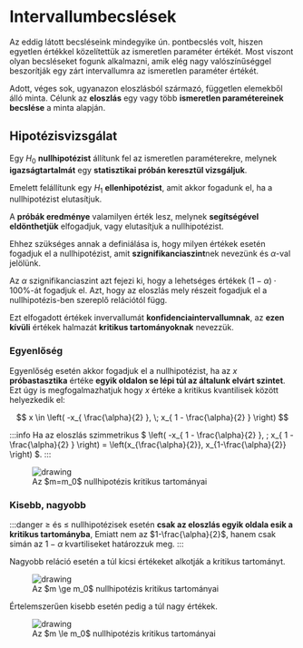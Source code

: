 # Intervallumbecslések

Az eddig látott becsléseink mindegyike ún. pontbecslés volt, hiszen egyetlen értékkel közelítettük az ismeretlen
paraméter értékét. Most viszont olyan becsléseket fogunk alkalmazni, amik elég nagy valószínűséggel beszorítják egy zárt
intervallumra az ismeretlen paraméter értékét.

Adott, véges sok, ugyanazon eloszlásból származó, független elemekből álló minta. Célunk az **eloszlás** egy vagy több
**ismeretlen paramétereinek becslése** a minta alapján.

## Hipotézisvizsgálat

Egy $H_0$ **nullhipotézist** állítunk fel az ismeretlen paraméterekre, melynek **igazságtartalmát** egy **statisztikai
próbán keresztül vizsgáljuk**.

Emelett felállítunk egy $H_1$ **ellenhipotézist**, amit akkor fogadunk el, ha a nullhipotézist elutasítjuk.

A **próbák eredménye** valamilyen érték lesz, melynek **segítségével eldönthetjük** elfogadjuk, vagy elutasítjuk a
nullhipotézist.

Ehhez szükséges annak a definiálása is, hogy milyen értékek esetén fogadjuk el a nullhipotézist, amit 
**szignifikanciaszint**nek nevezünk és $\alpha$-val jelölünk.

Az $\alpha$ szignifikanciaszint azt fejezi ki, hogy a lehetséges értékek $(1-\alpha) \cdot 100\%$-át fogadjuk el. Azt,
hogy az eloszlás mely részeit fogadjuk el a nullhipotézis-ben szereplő relációtól függ.

Ezt elfogadott értékek invervallumát **konfidenciaintervallumnak**, az **ezen kívüli** értékek halmazát
**kritikus tartományoknak** nevezzük.

### Egyenlőség

Egyenlőség esetén akkor fogadjuk el a nullhipotézist, ha az $x$ **próbastasztika** értéke **egyik oldalon se lépi túl az
általunk elvárt szintet**. Ezt úgy is megfogalmazhatjuk hogy $x$ értéke a kritikus kvantilisek között
helyezkedik el:

$$
x \in \left( -x_{ \frac{\alpha}{2} }, \;  x_{ 1 - \frac{\alpha}{2} } \right)
$$

:::info
Ha az eloszlás szimmetrikus
$
\left( -x_{ 1 - \frac{\alpha}{2} }, \;  x_{ 1 - \frac{\alpha}{2} } \right) =
\left(x_{\frac{\alpha}{2}},  x_{1-\frac{\alpha}{2}} \right)
$.
:::

<figure>
    <img src="/img/probstat/u_test_equality.svg" alt="drawing"/>
    <figcaption>Az $m=m_0$ nullhipotézis kritikus tartományai </figcaption>
</figure>


### Kisebb, nagyobb

:::danger
$\ge$ és $\le$ nullhipotézisek esetén **csak az eloszlás egyik oldala esik a kritikus tartományba**, Emiatt nem az
$1-\frac{\alpha}{2}$, hanem csak simán az $1-\alpha$ kvartiliseket határozzuk meg.
:::

Nagyobb reláció esetén a túl kicsi értékeket alkotják a kritikus tartományt.

<figure>
    <img src="/img/probstat/u_test_greater.svg" alt="drawing"/>
    <figcaption>Az $m \ge m_0$ nullhipotézis kritikus tartományai </figcaption>
</figure>

Értelemszerűen kisebb esetén pedig a túl nagy értékek.

<figure>
    <img src="/img/probstat/u_test_less.svg" alt="drawing"/>
    <figcaption>Az $m \le m_0$ nullhipotézis kritikus tartományai </figcaption>
</figure>
